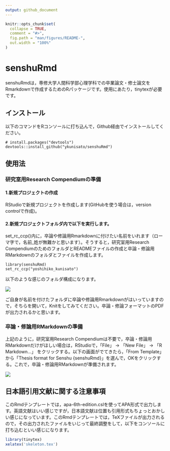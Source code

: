 ```yaml
---
output: github_document
---
```


<!-- README.md is generated from README.Rmd. Please edit that file -->

```r
knitr::opts_chunk$set(
  collapse = TRUE,
  comment = "#>",
  fig.path = "man/figures/README-",
  out.width = "100%"
)
```

# senshuRmd

<!-- badges: start -->
<!-- badges: end -->

senshuRmdは，専修大学人間科学部心理学科での卒業論文・修士論文をRmarkdownで作成するためのRパッケージです。使用にあたり，tinytexが必要です。

## インストール

以下のコマンドをRコンソールに打ち込んで，Github経由でインストールしてください。

``` 
# install.packages("devtools")
devtools::install_github("ykunisato/senshuRmd")
```

## 使用法
### 研究室用Research Compendiumの準備

#### 1.新規プロジェクトの作成

RStudioで新規プロジェクトを作成します(GitHubを使う場合は，version controlで作成)。

#### 2.新規プロジェクトフォルダ内で以下を実行します。

set_rc_ccp()内に，卒論や修論用Rmarkdownに付けたい名前をいれます（ローマ字で，名前_姓が無難かと思います）。そうすると，研究室用Research CompendiumのためのフォルダとREADMEファイルの作成と卒論・修論用RMarkdownのフォルダとファイルを作成します。

```
library(senshuRmd)
set_rc_ccp("yoshihiko_kunisato")
```

以下のような感じのフォルダ構成になります。

![](docs/fig1.png)

ご自身が名前を付けたフォルダに卒論や修論用Rmarkdownがはいっていますので，そちらを開いて，Knitをしてみてください。卒論・修論フォーマットのPDFが出力されるかと思います。


### 卒論・修論用RMarkdownの準備

上記のように，研究室用Research Compendiumは不要で，卒論・修論用RMarkdownだけがほしい場合は，RStudioで，「File」 -> 「New File」 -> 「R Markdown...」 をクリックする。以下の画面がでてきたら，「From Template」から「Thesis format for Senshu {senshuRmd}」を選んで，OKをクリックする。これで，卒論・修論用RMarkdownが準備されます。

![](docs/fig2.png)

## 日本語引用文献に関する注意事項

このRmdテンプレートでは，apa-6th-edition.cslを使ってAPA形式で出力します。英語文献はいい感じですが，日本語文献は位置も引用形式もちょっとおかしい感じになっています。このRmdテンプレートでは，TeXファイルが出力されるので，その出力されたファイルをいじって最終調整をして，以下をコンソールに打ち込むといい感じになります。

```r
library(tinytex)
xelatex('skeleton.tex')
```

